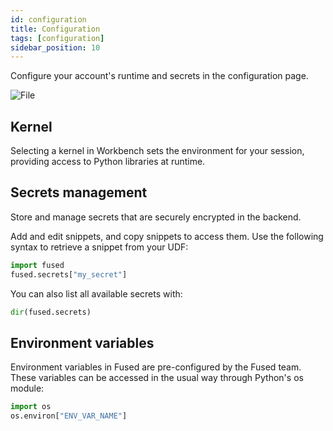 ```yaml
---
id: configuration
title: Configuration
tags: [configuration]
sidebar_position: 10
---
```



Configure your account's runtime and secrets in the configuration page.




<div style={{textAlign: 'center'}}>
<img src={ImageConfig} alt="File" style={{}} />
</div>





## Kernel

Selecting a kernel in Workbench sets the environment for your session, providing access to Python libraries at runtime.

## Secrets management

Store and manage secrets that are securely encrypted in the backend.

Add and edit snippets, and copy snippets to access them. Use the following syntax to retrieve a snippet from your UDF:

```python showLineNumbers
import fused
fused.secrets["my_secret"]
```

You can also list all available secrets with:

```python showLineNumbers
dir(fused.secrets)
```


## Environment variables
Environment variables in Fused are pre-configured by the Fused team. These variables can be accessed in the usual way through Python's os module:

```python showLineNumbers
import os
os.environ["ENV_VAR_NAME"]
```
